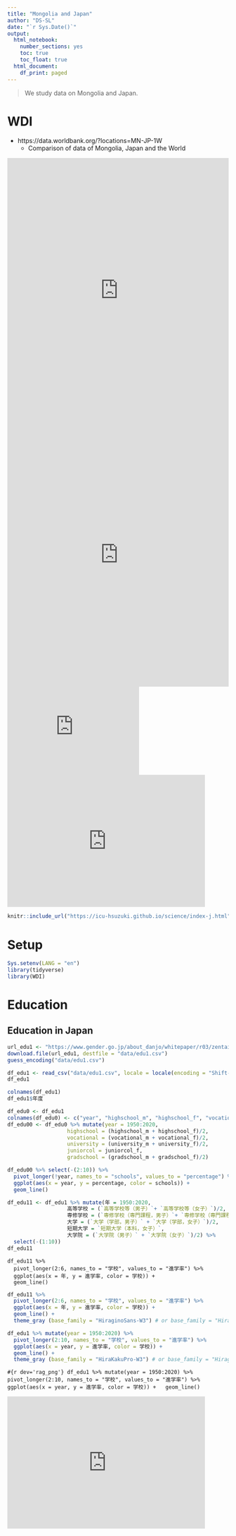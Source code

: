 ```yaml
---
title: "Mongolia and Japan"
author: "DS-SL"
date: "`r Sys.Date()`"
output:
  html_notebook: 
    number_sections: yes
    toc: true
    toc_float: true
  html_document:
    df_print: paged
---
```

> We study data on Mongolia and Japan.

# WDI

* https://data.worldbank.org/?locations=MN-JP-1W
  - Comparison of data of Mongolia, Japan and the World
  
<iframe src="https://ourworldindata.org/grapher/children-per-woman-UN" loading="lazy" style="width: 100%; height: 600px; border: 0px none;"></iframe>

<iframe src="https://data.worldbank.org/share/widget?indicators=SP.POP.GROW&locations=MN-JP-1W" loading="lazy" style="width: 100%; height: 600px; border: 0px none;"></iframe>
  
<iframe src="https://data.worldbank.org/share/widget?indicators=SP.POP.GROW&locations=MN-JP-1W" width='300' height='200' frameBorder='0' scrolling="no" ></iframe>
  
```{=html}
<iframe src="https://data.worldbank.org/share/widget?indicators=SP.DYN.LE00.IN&locations=MN-JP-1W" width='450' height='300' frameBorder='0' scrolling="no" ></iframe>
```

```r
knitr::include_url("https://icu-hsuzuki.github.io/science/index-j.html")
```

# Setup

```r
Sys.setenv(LANG = "en")
library(tidyverse)
library(WDI)
```

# Education

## Education in Japan

```r
url_edu1 <- "https://www.gender.go.jp/about_danjo/whitepaper/r03/zentai/html/honpen/csv/zuhyo01-05-01.csv"
download.file(url_edu1, destfile = "data/edu1.csv")
guess_encoding("data/edu1.csv")
```

```r
df_edu1 <- read_csv("data/edu1.csv", locale = locale(encoding = "Shift-JIS"), skip = 2)
df_edu1
```

```r
colnames(df_edu1)
df_edu1$年度
```

```r
df_edu0 <- df_edu1
colnames(df_edu0) <- c("year", "highschool_m", "highschool_f", "vocational_m", "vocational_f", "university_m", "university_f", "juniorcol_f", "gradschool_m", "gradschool_f")
df_edu00 <- df_edu0 %>% mutate(year = 1950:2020, 
                   highschool = (highschool_m + highschool_f)/2,
                   vocational = (vocational_m + vocational_f)/2,
                   university = (university_m + university_f)/2, 
                   juniorcol = juniorcol_f,
                   gradschool = (gradschool_m + gradschool_f)/2) 
```

```r
df_edu00 %>% select(-(2:10)) %>%
  pivot_longer(!year, names_to = "schools", values_to = "percentage") %>%
  ggplot(aes(x = year, y = percentage, color = schools)) +
  geom_line()
```
```r
df_edu11 <- df_edu1 %>% mutate(年 = 1950:2020, 
                   高等学校 = (`高等学校等（男子）`+ `高等学校等（女子）`)/2,
                   専修学校 = (`専修学校（専門課程，男子）`+ `専修学校（専門課程，女子）`)/2,
                   大学 = (`大学（学部，男子）` + `大学（学部，女子）`)/2, 
                   短期大学 = `短期大学（本科，女子）`,
                   大学院 = (`大学院（男子）` + `大学院（女子）`)/2) %>%
  select(-(1:10))
df_edu11
```
```
df_edu11 %>% 
  pivot_longer(2:6, names_to = "学校", values_to = "進学率") %>%
  ggplot(aes(x = 年, y = 進学率, color = 学校)) +
  geom_line()
```

```r
df_edu11 %>% 
  pivot_longer(2:6, names_to = "学校", values_to = "進学率") %>%
  ggplot(aes(x = 年, y = 進学率, color = 学校)) +
  geom_line() +
  theme_gray (base_family = "HiraginoSans-W3") # or base_family = "HiraKakuPro-W3"
```


```r
df_edu1 %>% mutate(year = 1950:2020) %>%
  pivot_longer(2:10, names_to = "学校", values_to = "進学率") %>%
  ggplot(aes(x = year, y = 進学率, color = 学校)) +
  geom_line() +
  theme_gray (base_family = "HiraKakuPro-W3") # or base_family = "HiraginoSans-W3"
```
```#{r dev='rag_png'}
df_edu1 %>% mutate(year = 1950:2020) %>%
  pivot_longer(2:10, names_to = "学校", values_to = "進学率") %>%
  ggplot(aes(x = year, y = 進学率, color = 学校)) +
  geom_line()
```

```{=html}

<iframe src="https://data.worldbank.org/share/widget?indicators=SP.DYN.LE00.IN&locations=MN-JP-1W" width='450' height='300' frameBorder='0' scrolling="no" ></iframe>
```
